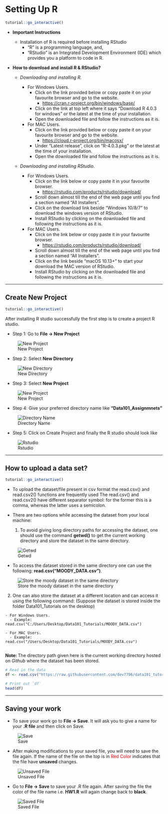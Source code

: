 # Setting Up R 

<script src="files/js/dcl.js"></script>
<link rel="stylesheet" href="https://maxcdn.bootstrapcdn.com/bootstrap/3.4.1/css/bootstrap.min.css">
<script src="https://maxcdn.bootstrapcdn.com/bootstrap/3.4.1/js/bootstrap.min.js"></script>

```r
tutorial::go_interactive()
```

- **Important Instructions**
  - Installation of R is required before installing RStudio
    - "R” is a programming language, and,
    - “RStudio” is an Integrated Development Environment (IDE) which provides you a platform to code in R.

- __How to download and install R & RStudio?__

  - _Downloading and installing R._

    - For Windows Users.
      - Click on the link provided below or copy paste it on your favourite browser and go to the website.
          - [https://cran.r-project.org/bin/windows/base/](https://cran.r-project.org/bin/windows/base/)
      - Click on the link at top left where it says “Download R 4.0.3 for windows” or the latest at the time of your installation.
      - Open the downloaded file and follow the instructions as it is.

    - For MAC Users.
      - Click on the link provided below or copy paste it on your favourite browser and go to the website.
          - [https://cloud.r-project.org/bin/macosx/](https://cloud.r-project.org/bin/macosx/)
      - Under “Latest release”, click on “R-4.0.3.pkg” or the latest at the time of your installation.
      - Open the downloaded file and follow the instructions as it is.
      
 
  - _Downloading and installing RStudio._
  
    - For Windows Users.
      - Click on the link below or copy paste it in your favourite browser.
          - [https://rstudio.com/products/rstudio/download/](https://rstudio.com/products/rstudio/download/)
      - Scroll down almost till the end of the web page until you find a section named “All Installers”.
      - Click on the download link beside “Windows 10/8/7” to download the windows version of RStudio.
      - Install RStudio by clicking on the downloaded file and following the instructions as it is.

    - For MAC Users.
      - Click on the link below or copy paste it in your favourite browser.
          - [https://rstudio.com/products/rstudio/download/](https://rstudio.com/products/rstudio/download/)
      - Scroll down almost till the end of the web page until you find a section named “All Installers”.
      - Click on the link beside “macOS 10.13+” to start your download the MAC version of RStudio.
      - Install RStudio by clicking on the downloaded file and following the instructions as it is.


---

## Create New Project {#setting}

<script src="files/js/dcl.js"></script>
<link rel="stylesheet" href="https://maxcdn.bootstrapcdn.com/bootstrap/3.4.1/css/bootstrap.min.css">
<script src="https://maxcdn.bootstrapcdn.com/bootstrap/3.4.1/js/bootstrap.min.js"></script>

```r
tutorial::go_interactive()
```

<!-- You can label chapter and section titles using `{#label}` after them, e.g., we can reference Chapter \@ref(intro). If you do not manually label them, there will be automatic labels anyway, e.g., Chapter \@ref(methods). -->

<!-- Figures and tables with captions will be placed in `figure` and `table` environments, respectively. -->


<!-- ```{r nice-fig, fig.cap='Here is a nice figure!', out.width='80%', fig.asp=.75, fig.align='center'} -->
<!-- par(mar = c(4, 4, .1, .1)) -->
<!-- plot(pressure, type = 'b', pch = 19) -->
<!-- ``` -->

<!-- Reference a figure by its code chunk label with the `fig:` prefix, e.g., see Figure \@ref(fig:nice-fig). Similarly, you can reference tables generated from `knitr::kable()`, e.g., see Table \@ref(tab:nice-tab). -->

<!-- ```{r nice-tab, tidy=FALSE} -->
<!-- knitr::kable( -->
<!--   head(iris, 20), caption = 'Here is a nice table!', -->
<!--   booktabs = TRUE -->
<!-- ) -->
<!-- ``` -->

<!-- You can write citations, too. For example, we are using the **bookdown** package [@R-bookdown] in this sample book, which was built on top of R Markdown and **knitr** [@xie2015]. -->

After installing R studio successfully the first step is to create a project R studio. 

- Step 1: Go to **File -> New Project**

![New Project](https://raw.githubusercontent.com/dev7796/data101_tutorial/main/files/img/plots/1_text.png)

- Step 2: Select **New Directory**

![New Directory](https://raw.githubusercontent.com/dev7796/data101_tutorial/main/files/img/plots/2_text.png)

- Step 3: Select **New Project**

![New Project](https://raw.githubusercontent.com/dev7796/data101_tutorial/main/files/img/plots/3_text.png)

- Step 4: Give your preferred directory name like **"Data101_Assignmnets"**

![Directory Name](https://raw.githubusercontent.com/dev7796/data101_tutorial/main/files/img/plots/4_text.png)

- Step 5: Click on Create Project and finally the R studio should look like

![Rstudio](https://raw.githubusercontent.com/dev7796/data101_tutorial/main/files/img/plots/4.5_text.png)


---

## How to upload a data set?
<script src="files/js/dcl.js"></script>
```r
tutorial::go_interactive()

```

 - To upload the dataset/file present in csv format the read.csv() and read.csv2() functions are frequently used The read.csv() and read.csv2() have different separator symbol: for the former this is a comma, whereas the latter uses a semicolon.

- There are two options while accessing the dataset from your local machine:
  1. To avoid giving long directory paths for accessing the dataset, one should use the command **getwd()** to get the current working directory and store the dataset in the same directory. 
  
![Getwd](https://raw.githubusercontent.com/dev7796/data101_tutorial/main/files/img/plots/5_text.png)

- To access the dataset stored in the same directory one can use the following: **read.csv("MOODY_DATA.csv")**.

![Store the moody dataset in the same directory](https://raw.githubusercontent.com/dev7796/data101_tutorial/main/files/img/plots/6_text.png)

  2. One can also store the dataset at a different location and can access it using the following command: (Suppose the dataset is stored inside the folder Data101_Tutorials on the desktop)
  
    - For Windows Users.
      - Example: read.csv("C:/Users/Desktop/Data101_Tutorials/MOODY_DATA.csv")

    - For MAC Users.
      - Example: read.csv("/Users/Desktop/Data101_Tutorials/MOODY_DATA.csv")
      

**Note: **
The directory path given here is the current working directory hosted on *Github* where the dataset has been stored.
```r

# Read in the data
df <- read.csv("https://raw.githubusercontent.com/dev7796/data101_tutorial/main/files/dataset/moody2020b.csv")

# Print out `df`
head(df)
```

---

## Saving your work

- To save your work go to **File -> Save**. It will ask you to give a name for your **.R file** and then click on Save.

![Save](https://raw.githubusercontent.com/dev7796/data101_tutorial/main/files/img/plots/7_text.png)

- After making modifications to your saved file, you will need to save the file again. 
If the name of the file on the top is in <span style="color: red;"> Red Color </span> indicates that the file have **unsaved** changes.

![Unsaved File](https://raw.githubusercontent.com/dev7796/data101_tutorial/main/files/img/plots/8_text.png)


- Go to **File -> Save** to save your .R file again. After saving the file the color of the file name i.e. **HW1.R** will again change back to **black**.

![Saved File](https://raw.githubusercontent.com/dev7796/data101_tutorial/main/files/img/plots/9_text.png)
















